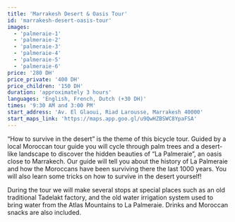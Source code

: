 ```yaml
---
title: 'Marrakesh Desert & Oasis Tour'
id: 'marrakesh-desert-oasis-tour'
images:
  - 'palmeraie-1'
  - 'palmeraie-2'
  - 'palmeraie-3'
  - 'palmeraie-4'
  - 'palmeraie-5'
  - 'palmeraie-6'
price: '280 DH'
price_private: '400 DH'
price_children: '150 DH'
duration: 'approximately 3 hours'
languages: 'English, French, Dutch (+30 DH)'
times: '9:30 AM and 3:00 PM'
start_address: 'Av. El Glaoui, Riad Larousse, Marrakesh 40000'
start_maps_link: 'https://maps.app.goo.gl/u9QwHZBSWC8YpaFSA'
---
```


“How to survive in the desert” is the theme of this bicycle tour. Guided by a local Moroccan tour guide you will cycle through palm trees and a desert-like landscape to discover the hidden beauties of “La Palmeraie”, an oasis close to Marrakech. Our guide will tell you about the history of La Palmeraie and how the Moroccans have been surviving there the last 1000 years. You will also learn some tricks on how to survive in the desert yourself!

During the tour we will make several stops at special places such as an old traditional Tadelakt factory, and the old water irrigation system used to bring water from the Atlas Mountains to La Palmeraie. Drinks and Moroccan snacks are also included.
